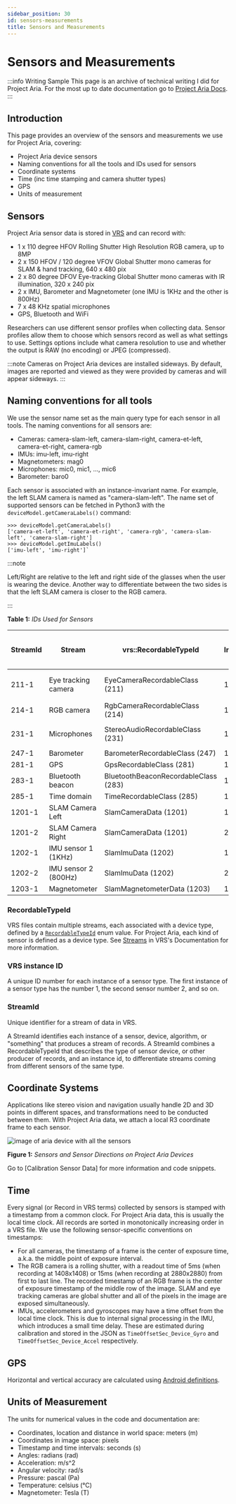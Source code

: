 ```yaml
---
sidebar_position: 30
id: sensors-measurements
title: Sensors and Measurements
---
```


# Sensors and Measurements

:::info Writing Sample
This page is an archive of technical writing I did for Project Aria. For the most up to date documentation go to [Project Aria Docs](https://facebookresearch.github.io/projectaria_tools/docs/intro).
:::

## Introduction
This page provides an overview of the sensors and measurements we use for Project Aria, covering:

* Project Aria device sensors
* Naming conventions for all the tools and IDs used for sensors
* Coordinate systems
* Time (inc time stamping and camera shutter types)
* GPS
* Units of measurement


## Sensors

Project Aria sensor data is stored in [VRS](https://facebookresearch.github.io/vrs/docs/Overview) and can record with:

* 1 x 110 degree HFOV Rolling Shutter High Resolution RGB camera, up to 8MP
* 2 x 150 HFOV / 120 degree VFOV Global Shutter mono cameras for SLAM & hand tracking, 640 x 480 pix
* 2 x 80 degree DFOV Eye-tracking Global Shutter mono cameras with IR illumination, 320 x 240 pix
* 2 x IMU, Barometer and Magnetometer (one IMU is 1KHz and the other is 800Hz)
* 7 x 48 KHz spatial microphones
* GPS, Bluetooth and WiFi

Researchers can use different sensor profiles when collecting data. Sensor profiles allow them to choose which sensors record as well as what settings to use. Settings options include what camera resolution to use and whether the output is RAW (no encoding) or JPEG (compressed).

:::note
Cameras on Project Aria devices are installed sideways. By default, images are reported and viewed as they were provided by cameras and will appear sideways.
:::


## Naming conventions for all tools

We use the sensor name set as the main query type for each sensor in all tools. The naming conventions for all sensors are:

* Cameras: camera-slam-left, camera-slam-right, camera-et-left, camera-et-right, camera-rgb
* IMUs: imu-left, imu-right
* Magnetometers: mag0
* Microphones: mic0, mic1, ..., mic6
* Barometer: baro0

Each sensor is associated with an instance-invariant name. For example, the left SLAM camera is named as "camera-slam-left". The name set of supported sensors can be fetched in Python3 with the `deviceModel.getCameraLabels()` command:

```
>>> deviceModel.getCameraLabels()
['camera-et-left', 'camera-et-right', 'camera-rgb', 'camera-slam-left', 'camera-slam-right']
>>> deviceModel.getImuLabels()
['imu-left', 'imu-right']`
```


:::note

Left/Right are relative to the left and right side of the glasses when the user is wearing the device. Another way to differentiate between the two sides is that the left SLAM camera is closer to the RGB camera.

:::


**Table 1:** *IDs Used for Sensors*

|StreamId |Stream |vrs::RecordableTypeId |VRS Instance ID |Calibration labels for coordinate transform |DataProvider API |
|--- |--- |--- |--- |--- |--- |
|211-1 |Eye tracking camera |EyeCameraRecordableClass (211) |1 |`camera-et-left` `camera-et-right` |getEyeCameraPlayer() |
|214-1 |RGB camera |RgbCameraRecordableClass (214) |1 |`camera-rgb` |getRgbCameraPlayer() |
|231-1 |Microphones |StereoAudioRecordableClass (231) |1 |`mic0`, `mic1`, `mic2`, ..., `mic6` |getAudioPlayer() |
|247-1 |Barometer |BarometerRecordableClass (247) |1 |`baro0` |getBarometerPlayer() |
|281-1 |GPS |GpsRecordableClass (281) |1 | |getGpsPlayer() |
|283-1 |Bluetooth beacon |BluetoothBeaconRecordableClass (283) |1 | |getBluetoothBeaconPlayer() |
|285-1 |Time domain |TimeRecordableClass (285) |1 | |getTimeSyncPlayer() |
|1201-1 |SLAM Camera Left |SlamCameraData (1201) |1 |`camera-slam-left` |getSlamLeftCameraPlayer() |
|1201-2 |SLAM Camera Right |SlamCameraData (1201) |2 |`camera-slam-right` |getSlamRightCameraPlayer() |
|1202-1 |IMU sensor 1 (1KHz) |SlamImuData (1202) |1 |`imu-right` |getImuRightPlayer() |
|1202-2 |IMU sensor 2 (800Hz) |SlamImuData (1202) |2 |`imu-left` |getImuLeftPlayer() |
|1203-1 |Magnetometer |SlamMagnetometerData (1203) |1 |`mag0` |getMagnetometerPlayer() |


### RecordableTypeId

VRS files contain multiple streams, each associated with a device type, defined by a [`RecordableTypeId`](https://github.com/facebookresearch/vrs/blob/main/vrs/StreamId.h) enum value. For Project Aria, each kind of sensor is defined as a device type. See [Streams](https://facebookresearch.github.io/vrs/docs/FileStructure#streams) in VRS's Documentation for more information.

### VRS instance ID

A unique ID number for each instance of a sensor type. The first instance of a sensor type has the number 1, the second sensor number 2, and so on.

### StreamId

Unique identifier for a stream of data in VRS.

A StreamId identifies each instance of a sensor, device, algorithm, or "something" that produces a stream of records. A StreamId combines a RecordableTypeId that describes the type of sensor device, or other producer of records, and an instance id, to differentiate streams coming from different sensors of the same type.

## Coordinate Systems

Applications like stereo vision and navigation usually handle 2D and 3D points in different spaces, and transformations need to be conducted between them. With Project Aria data, we attach a local R3 coordinate frame to each sensor.


![image of aria device with all the sensors](/img/adt/aria_ref_frames_all_black.png)

**Figure 1:** *Sensors and Sensor Directions on Project Aria Devices*

Go to [Calibration Sensor Data] for more information and code snippets.

## Time

Every signal (or Record in VRS terms) collected by sensors is stamped with a timestamp from a common clock. For Project Aria data, this is usually the local time clock. All records are sorted in monotonically increasing order in a VRS file. We use the following sensor-specific conventions on timestamps:

* For all cameras, the timestamp of a frame is the center of exposure time, a.k.a. the middle point of exposure interval.
* The RGB camera is a rolling shutter, with a readout time of 5ms (when recording at 1408x1408) or 15ms (when recording at 2880x2880) from first to last line. The recorded timestamp of an RGB frame is the center of exposure timestamp of the middle row of the image. SLAM and eye tracking cameras are global shutter and all of the pixels in the image are exposed simultaneously.
* IMUs, accelerometers and gyroscopes may have a time offset from the local time clock. This is due to internal signal processing in the IMU, which introduces a small time delay. These are estimated during calibration and stored in the JSON as `TimeOffsetSec_Device_Gyro` and `TimeOffsetSec_Device_Accel` respectively.

## GPS
Horizontal and vertical accuracy are calculated using [Android definitions](https://developer.android.com/reference/android/location/Location#getAccuracy).

## Units of Measurement

The units for numerical values in the code and documentation are:


* Coordinates, location and distance in world space: meters (m)
* Coordinates in image space: pixels
* Timestamp and time intervals: seconds (s)
* Angles: radians (rad)
* Acceleration: m/s^2
* Angular velocity: rad/s
* Pressure: pascal (Pa)
* Temperature: celsius (°C)
* Magnetometer: Tesla (T)
